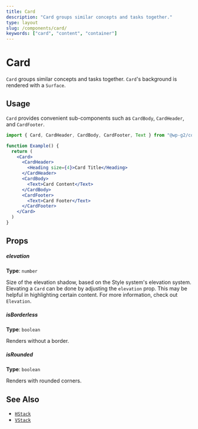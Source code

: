 ```yaml
---
title: Card
description: "Card groups similar concepts and tasks together."
type: layout
slug: /components/card/
keywords: ["card", "content", "container"]
---
```


# Card

`Card` groups similar concepts and tasks together. `Card`'s background is rendered with a `Surface`.

<!-- props -->
<!-- Automatically Generated -->

## Usage

`Card` provides convenient sub-components such as `CardBody`, `CardHeader`, and `CardFooter`.

```jsx live
import { Card, CardHeader, CardBody, CardFooter, Text } from "@wp-g2/components"

function Example() {
  return (
    <Card>
      <CardHeader>
        <Heading size={4}>Card Title</Heading>
      </CardHeader>
      <CardBody>
        <Text>Card Content</Text>
      </CardBody>
      <CardFooter>
        <Text>Card Footer</Text>
      </CardFooter>
    </Card>
  )
}
```

## Props

##### elevation

**Type**: `number`

Size of the elevation shadow, based on the Style system's elevation system.
Elevating a `Card` can be done by adjusting the `elevation` prop. This may be helpful in highlighting certain content. For more information, check out `Elevation`.

##### isBorderless

**Type**: `boolean`

Renders without a border.

##### isRounded

**Type**: `boolean`

Renders with rounded corners.

<!-- /Automatically Generated -->
<!-- /props -->

## See Also

- [`HStack`](/components/hstack/)
- [`VStack`](/components/vstack/)
